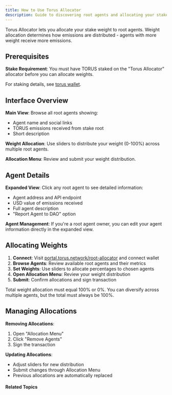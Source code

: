 ```yaml
---
title: How to Use Torus Allocator
description: Guide to discovering root agents and allocating your stake weight.
---
```



Torus Allocator lets you allocate your stake weight to root agents. Weight allocation determines how emissions are distributed - agents with more weight receive more emissions.

## Prerequisites

**Stake Requirement**: You must have TORUS staked on the "Torus Allocator" allocator before you can allocate weights.

For staking details, see [torus wallet](torus-wallet).

## Interface Overview

**Main View**: Browse all root agents showing:
- Agent name and social links
- TORUS emissions received from stake root
- Short description

**Weight Allocation**: Use sliders to distribute your weight (0-100%) across multiple root agents.

**Allocation Menu**: Review and submit your weight distribution.

## Agent Details

**Expanded View**: Click any root agent to see detailed information:
- Agent address and API endpoint
- USD value of emissions received
- Full agent description
- "Report Agent to DAO" option

**Agent Management**: If you're a root agent owner, you can edit your agent information directly in the expanded view.

## Allocating Weights

1. **Connect**: Visit [portal.torus.network/root-allocator](https://portal.torus.network/root-allocator) and connect wallet
2. **Browse Agents**: Review available root agents and their metrics
3. **Set Weights**: Use sliders to allocate percentages to chosen agents
4. **Open Allocation Menu**: Review your weight distribution
5. **Submit**: Confirm allocations and sign transaction

<Aside type="note">
Total weight allocation must equal 100% or 0%. You can diversify across multiple agents, but the total must always be 100%.
</Aside>

## Managing Allocations

**Removing Allocations**:
1. Open "Allocation Menu"
2. Click "Remove Agents"
3. Sign the transaction

**Updating Allocations**:
- Adjust sliders for new distribution
- Submit changes through Allocation Menu
- Previous allocations are automatically replaced

#### Related Topics

<CardGrid>
  <LinkCard
    title="Torus Portal"
    href="/web-apps/torus-portal"
    description="Manage permissions and capabilities"
  />
  <LinkCard
    title="Torus Wallet"
    href="/web-apps/torus-wallet"
    description="Manage your stake and allocations"
  />
</CardGrid>